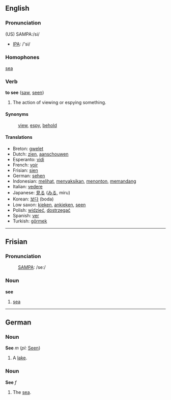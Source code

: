 ==English==
=== Pronunciation ===
(US) SAMPA:/si/
*[[w:IPA|IPA]]: /'si/

=== Homophones ===
[[sea]]

=== Verb ===
'''to see''' ([[saw]], [[seen]])

# The action of viewing or espying something.

==== Synonyms ====
:[[view]], [[espy]], [[behold]]

==== Translations ====
*Breton: [[gwelet]]
*Dutch: [[zien]], [[aanschouwen]]
*Esperanto: [[vidi]]
*French: [[voir]]
*Frisian: [[sjen]]
*German: [[sehen]]
*Indonesian: [[lihat|melihat]], [[saksi|menyaksikan]], [[tonton|menonton]], [[pandang|memandang]]
*Italian: [[vedere]]
*Japanese: [[見る]] ([[みる]], miru)
*Korean: [[보다]] (boda)
*Low saxon: [[kieken]], [[ankieken]], [[seen]]
*Polish: [[widzieć]], [[dostrzegać]]
*Spanish: [[ver]]
*Turkish: [[görmek]]

----
==Frisian==
===Pronunciation===
:[[SAMPA]]: /se:/

===Noun===
'''see'''

# [[sea]]

----
==German==
===Noun===
'''See''' ''m'' (''pl:'' [[Seen]])

#A [[lake]].

===Noun===
'''See''' ''f''

#The [[sea]].